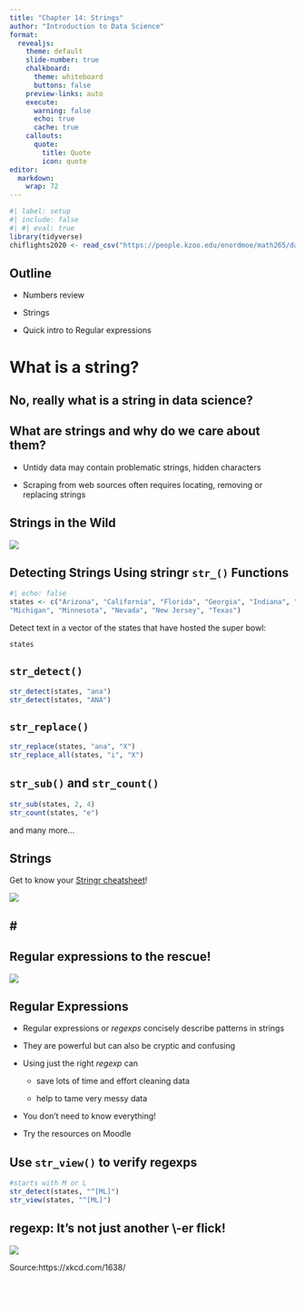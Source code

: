 ```yaml
---
title: "Chapter 14: Strings"
author: "Introduction to Data Science"
format:
  revealjs:
    theme: default 
    slide-number: true
    chalkboard: 
      theme: whiteboard
      buttons: false
    preview-links: auto
    execute:
      warning: false
      echo: true
      cache: true
    callouts:
      quote:
        title: Quote
        icon: quote
editor: 
  markdown: 
    wrap: 72
---
```


```r
#| label: setup
#| include: false
#| #| eval: true
library(tidyverse)
chiflights2020 <- read_csv("https://people.kzoo.edu/enordmoe/math265/data/chiflight2020.csv")
```

## Outline

-   Numbers review

-   Strings

-   Quick intro to Regular expressions

# What is a string? {background-image="https://upload.wikimedia.org/wikipedia/en/thumb/1/1f/Spool_of_string.jpg/544px-Spool_of_string.jpg" background-size="cover"}

## No, really what is a string in data science? {background-image="figures/stringr.png" background-size="200px"}

## What are strings and why do we care about them?

::: incremental
-   Untidy data may contain problematic strings, hidden characters

-   Scraping from web sources often requires locating, removing or
    replacing strings
:::

## Strings in the Wild

![](figures/activity_roster.png)


## Detecting Strings Using **stringr** `str_()` Functions

```r
#| echo: false
states <- c("Arizona", "California", "Florida", "Georgia", "Indiana", "Louisiana", 
"Michigan", "Minnesota", "Nevada", "New Jersey", "Texas")
```


Detect text in a vector of the states that have hosted the super bowl:  
```r
states
```

## `str_detect()`

```r
str_detect(states, "ana")
str_detect(states, "ANA")
```


## `str_replace()` 

```r
str_replace(states, "ana", "X")
str_replace_all(states, "i", "X")
```


## `str_sub()` and `str_count()` 

```r
str_sub(states, 2, 4)
str_count(states, "e")
```

and many more...

## Strings  

Get to know your [Stringr cheatsheet](https://rstudio.github.io/cheatsheets/strings.pdf)!

![](figures/cheat_string_image.png)


# <span style="color: white;">What about more challenging string problems?</span> {background-color="#FE961C"}
---
## Regular expressions to the rescue!

![](https://imgs.xkcd.com/comics/regular_expressions.png)



## Regular Expressions 

* Regular expressions or *regexps* concisely describe patterns in strings  

* They are powerful but can also be cryptic and confusing  

* Using just the right *regexp* can   

    + save lots of time and effort cleaning data  
    
    + help to tame very messy data
    
* You don't need to know everything!  

* Try the resources on Moodle

## Use `str_view()` to verify regexps

```r
#starts with M or L
str_detect(states, "^[ML]")
str_view(states, "^[ML]")
```

## regexp: It's not just another \\-er flick!

![](https://imgs.xkcd.com/comics/backslashes.png)

::: aside
Source:https://xkcd.com/1638/
:::

##  <span style="color: white;">Practice makes purrfect</span>{background-image="https://upload.wikimedia.org/wikipedia/commons/thumb/7/75/Cute_grey_kitten.jpg/800px-Cute_grey_kitten.jpg"}


